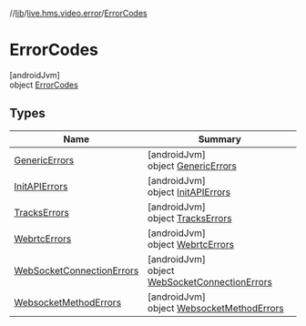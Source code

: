 //[lib](../../../index)/[live.hms.video.error](../index)/[ErrorCodes](index)

# ErrorCodes

[androidJvm]\
object [ErrorCodes](index)

## Types

| Name                                                             | Summary                                                                                   |
| ---------------------------------------------------------------- | ----------------------------------------------------------------------------------------- |
| [GenericErrors](-generic-errors/index)                           | [androidJvm]<br />object [GenericErrors](-generic-errors/index)                           |
| [InitAPIErrors](-init-a-p-i-errors/index)                        | [androidJvm]<br />object [InitAPIErrors](-init-a-p-i-errors/index)                        |
| [TracksErrors](-tracks-errors/index)                             | [androidJvm]<br />object [TracksErrors](-tracks-errors/index)                             |
| [WebrtcErrors](-webrtc-errors/index)                             | [androidJvm]<br />object [WebrtcErrors](-webrtc-errors/index)                             |
| [WebSocketConnectionErrors](-web-socket-connection-errors/index) | [androidJvm]<br />object [WebSocketConnectionErrors](-web-socket-connection-errors/index) |
| [WebsocketMethodErrors](-websocket-method-errors/index)          | [androidJvm]<br />object [WebsocketMethodErrors](-websocket-method-errors/index)          |
